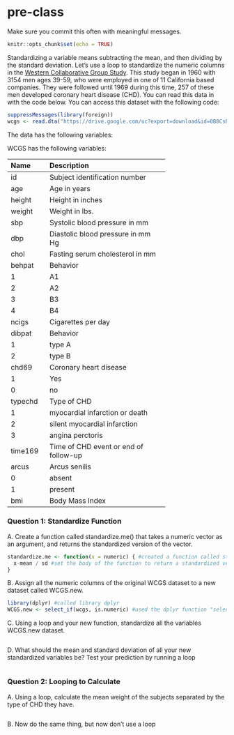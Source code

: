 # pre-class


Make sure you commit this often with meaningful messages. 



```r
knitr::opts_chunk$set(echo = TRUE)
```








Standardizing a variable means subtracting the mean, and then dividing by the standard deviation. Let’s use a loop to standardize the numeric columns in the [Western Collaborative Group Study](https://clinicaltrials.gov/ct2/show/NCT00005174). This study began in 1960 with 3154 men ages 39-59, who were employed in one of 11 California based companies. They were followed until 1969 during this time, 257 of these men developed coronary heart disease (CHD). You can read this data in with the code below. You can access this dataset with the following code:

```R

suppressMessages(library(foreign))
wcgs <- read.dta("https://drive.google.com/uc?export=download&id=0B8CsRLdwqzbzYWxfN3ExQllBQkU")
```

The data has the following variables:



WCGS has the following variables:

-----------------------------------------------------------
Name    Description
------- -------------------------------------------
id      Subject identification number

age     Age in years

height  Height in inches

weight  Weight in lbs.

sbp     Systolic blood pressure in mm 

dbp     Diastolic blood pressure in mm Hg

chol    Fasting serum cholesterol in mm 

behpat  Behavior

  1       A1

  2       A2

  3       B3

  4       B4

ncigs   Cigarettes per day

dibpat  Behavior

1       type A

2       type B

chd69   Coronary heart disease

1       Yes

0       no

typechd Type of CHD

1       myocardial infarction or death

2       silent myocardial infarction

3       angina perctoris

time169 Time of CHD event or end of follow-up

arcus   Arcus senilis

0       absent

1       present

bmi     Body Mass Index
-----------------------------------------------------------




### Question 1: Standardize Function

A. Create a function called standardize.me() that takes a numeric vector as an argument, and returns the standardized version of the vector. 
```r
standardize.me <- function(x = numeric) { #created a function called standardize.me() with an argument that assigns x as numeric
  x-mean / sd #set the body of the function to return a standardized version of the vector
}

```
B. Assign all the numeric columns of the original WCGS dataset to a new dataset called WCGS.new.
```r
library(dplyr) #called library dplyr
WCGS.new <- select_if(wcgs, is.numeric) #used the dplyr function "select_if" to select all numeric columns in the original WCGS dataset and assigned them to the new dataset "WCGS.new"
```

C. Using a loop and your new function, standardize all the variables WCGS.new dataset.
```r

```
D. What should the mean and standard deviation of all your new standardized variables be? Test your prediction by running a loop
```r

```




### Question 2: Looping to Calculate

A. Using a loop, calculate the mean weight of the subjects separated by the type of CHD they have.
```r

```
B. Now do the same thing, but now don’t use a loop
```r

```


